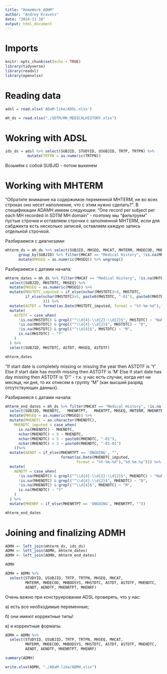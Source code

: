 ```yaml
---
title: "HomeWork_ADHM"
author: "Andrey Kravets"
date: "2024-11-18"
output: html_document
---
```

# Imports
```r
knitr::opts_chunk$set(echo = TRUE)
library(tidyverse)
library(readxl)
library(openxlsx)
```

# Reading data
```r
adsl = read.xlsx('ADaM-like/ADSL.xlsx')

mh_ds = read.xlsx("./SDTM/MH_MEDICALHISTORY.xlsx")
```

# Wokring with ADSL
```r
ids_ds = adsl %>% select(SUBJID, STUDYID, USUBJID, TRTP, TRTPN) %>%
          mutate(TRTPN = as.numeric(TRTPN))
```

Возьмём с собой SUBJID - потом выкинем

# Working with MHTERM

"Обратите внимание на содержимое переменной MHTERM, не во всех строках оно несет наполнение, что с этим нужно сделать?". В спецификации ADAMH имеем следующее: "One record per subject per each MH recorded in SDTM MH domain" - поэтому мы "фильтруем" пустые строчки и оставляем строчки с заполненной MHTERM, если для сабджекта есть несколько записей, оставляем каждую запись отдельной строчкой.

Разбираемся с диагнозами:
```r
mhterm_ds = mh_ds %>% select(SUBJID, MHSEQ, MHCAT, MHTERM, MHDECOD, MHBODSYS) %>%
      group_by(SUBJID) %>% filter(MHCAT == "Medical History", !is.na(MHTERM)) %>%
      mutate(MHSEQ = as.numeric(MHSEQ)) %>% ungroup()
```

Разбираемся с датами начала:
```r
mhterm_dates = mh_ds %>% filter(MHCAT == "Medical History", !is.na(MHTERM)) %>% 
  select(SUBJID, MHSTDTC, MHSEQ) %>%
  mutate(MHSEQ = as.numeric(MHSEQ)) %>%
  mutate(MHSTDTC_imputed = if_else(nchar(MHSTDTC)>9, MHSTDTC, 
         if_else(nchar(MHSTDTC)>5, paste0(MHSTDTC, "-01"), paste0(MHSTDTC, "-01-01")
                 ))) %>%
  mutate(ASTDT = format(as.Date(MHSTDTC_imputed, format = "%Y-%m-%d"),"%d.%m.%y")) %>%
  mutate(
    ASTDTF = case_when(
      !is.na(MHSTDTC) & grepl("^\\d{4}-\\d{2}-\\d{2}$", MHSTDTC) ~ "NaN",
      !is.na(MHSTDTC) & grepl("^\\d{4}-\\d{2}$", MHSTDTC) ~ "D",
      !is.na(MHSTDTC) & grepl("^\\d{4}$", MHSTDTC) ~ "M",
      is.na(MHSTDTC) ~ "Y"
    )
  ) %>%
  select(SUBJID, MHSTDTC, ASTDT, MHSEQ, ASTDTF)

mhterm_dates
```
"If start date is completely missing or missing the year then ASTDTF is ’Y’
Else if start date has month missing then ASTDTF is ’M’
Else if start date has day missing then ASTDTF is ’D’" - т.к. у нас есть случаи, когда нет ни месяца, ни дня, то их отнесем в группу "M" (как высший разряд отсутствующих данных).

Разбираемся с датами начала:
```r
mhterm_end_dates = mh_ds %>% filter(MHCAT == "Medical History", !is.na(MHTERM)) %>% 
  select(SUBJID, MHENDTC,	MHENRTPT,	MHENTPT, MHSEQ, MHTERM, MHENRTPT) %>%
  mutate(MHSEQ = as.numeric(MHSEQ)) %>% 
  mutate(MHENDTC = as.character(MHENDTC),
    MHENDTC_imputed = case_when(
      is.na(MHENDTC) ~ MHENDTC,
      nchar(MHENDTC) > 9 ~ MHENDTC,
      nchar(MHENDTC) > 5 ~ paste0(MHENDTC, "-01"),  
      nchar(MHENDTC) > 3 ~ paste0(MHENDTC, "-01-01")
    ))%>%
  mutate(AENDT = if_else(MHENRTPT == 'ONGOING', "",
                         format(as.Date(MHENDTC_imputed, 
                                format = "%Y-%m-%d"),"%d.%m.%y"))) %>%
  mutate(
    AENDTF = case_when(
      !is.na(MHENDTC) & grepl("^\\d{4}-\\d{2}-\\d{2}$", MHENDTC) ~ "NaN",
      !is.na(MHENDTC) & grepl("^\\d{4}-\\d{2}$", MHENDTC) ~ "D",
      !is.na(MHENDTC) & grepl("^\\d{4}$", MHENDTC) ~ "M",
      is.na(MHENDTC) ~ "Y"
    )
  ) %>%
  mutate(MHENRF = if_else(MHENRTPT == 'ONGOING', MHENRTPT, ""))

mhterm_end_dates
```
# Joining and finalizing ADMH
```r
ADMH <- left_join(mhterm_ds, ids_ds)
ADMH <- left_join(ADMH, mhterm_dates)
ADMH <- left_join(ADMH, mhterm_end_dates)

ADMH
```

```r
ADMH = ADMH %>%
  select(STUDYID, USUBJID, TRTP, TRTPN, MHSEQ, MHCAT,
         MHTERM, MHDECOD, MHBODSYS, MHSTDTC, ASTDT, ASTDTF, MHENDTC,
         AENDT, AENDTF, MHENRTPT, MHENRF)
```

Очень важно при конструировании ADSL проверять, что у нас:

а) есть все необходимые переменные;

б) они имеют корректные типы! 

в) и корректные форматы.

```r
ADMH = ADMH %>%
  select(STUDYID, USUBJID, TRTP, TRTPN, MHSEQ, MHCAT,
         MHTERM, MHDECOD, MHBODSYS, MHSTDTC, ASTDT, ASTDTF, MHENDTC,
         AENDT, AENDTF, MHENRTPT, MHENRF)

summary(ADMH)  
```


```r
write.xlsx(ADMH, "./ADaM-like/ADMH.xlsx")
```